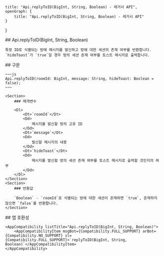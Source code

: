 
    title: "Api.replyToID(BigInt, String, Boolean) - 레거시 API",
    openGraph: {
        title: "Api.replyToID(BigInt, String, Boolean) - 레거시 API"
    }
}

<Section>
    ## Api.replyToID(BigInt, String, Boolean)

    특정 ID로 식별되는 방에 메시지를 발신하고 방에 대한 세션의 존재 여부를 반환합니다. `hideToast`가 `true`일 경우 방의 세션 존재 여부를 토스트 메시지로 출력합니다.
</Section>
<Section>
    ## 구문

    ~~~js
    Api.replyToID(roomId: BigInt, message: String, hideToast: Boolean = false);
    ~~~

    <Section>
        ### 매개변수

        <Dl>
            <Dt>`roomId`</Dt>
            <Dd>
                메시지를 발신할 방의 고유 ID
            </Dd>
            <Dt>`message`</Dt>
            <Dd>
                발신할 메시지의 내용
            </Dd>
            <Dt>`hideToast`</Dt>
            <Dd>
                메시지를 발신할 방의 세션 존재 여부를 토스트 메시지로 출력할 것인지의 여부
            </Dd>
        </Dl>
    </Section>
    <Section>
        ### 반환값

        `Boolean` - `roomId`로 식별되는 방에 대한 세션이 존재하면 `true`, 존재하지 않으면 `false`를 반환합니다.
    </Section>
</Section>
<Section>
    ## 앱 호환성

    <AppCompatibility listTitle="Api.replyToID(BigInt, String, Boolean)">
        <AppCompatibilityItem msgBot={Compatibility.FULL_SUPPORT} arBot={Compatibility.NO_SUPPORT} sl={Compatibility.FULL_SUPPORT}>`replyToID(BigInt, String, Boolean)`</AppCompatibilityItem>
    </AppCompatibility>
</Section>